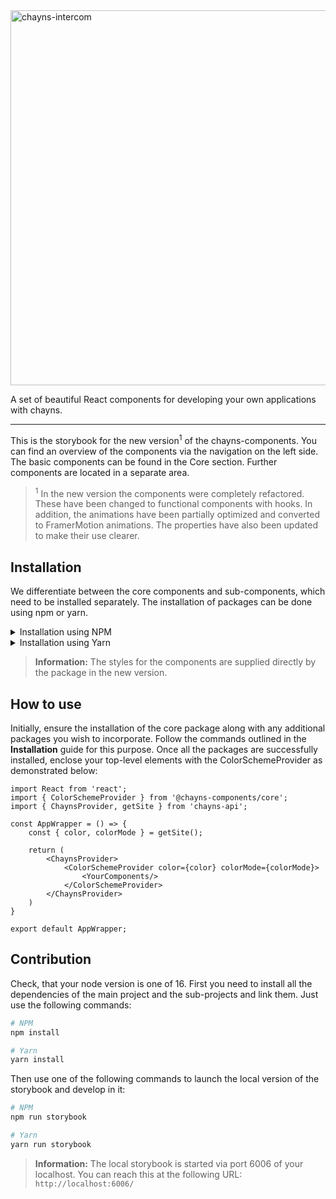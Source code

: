 
<Meta title="Introduction" />

<link
    href="https://fonts.googleapis.com/css2?family=Roboto:wght@400;700;900&display=swap"
    rel="stylesheet"
/>

<div style={{ textAlign: 'center' }}>
    <img
        src="https://chayns.space/77896-21884/chayns_components.png"
        width="600px"
        alt="chayns-intercom"
    />
    <p style={{ fontSize: '85%', marginTop: 0, opacity: 0.85 }}>
        A set of beautiful React components for developing your own applications with chayns.
    </p>
</div>

---

<p style={{ fontSize: '1.1rem' }}>
    This is the storybook for the new version<sup>1</sup> of the chayns-components. You can find an
    overview of the components via the navigation on the left side. The basic components can be
    found in the Core section. Further components are located in a separate area.
</p>

> <sup>1</sup> In the new version the components were completely refactored. These have been changed
> to functional components with hooks. In addition, the animations have been partially optimized and
> converted to FramerMotion animations. The properties have also been updated to make their use clearer.

<h2 style={{ marginTop: '32px' }}>Installation</h2>

<p style={{ fontSize: '1.1rem' }}>
    We differentiate between the core components and sub-components,
    which need to be installed separately. The installation of packages can be done using npm or yarn.
</p>

<details>
    <summary>Installation using NPM</summary>

    core components
    npm install @chayns-components/core

    sub-components
    npm install @chayns-components/color-picker # beta
    npm install @chayns-components/emoji-input
    npm install @chayns-components/file-input
    npm install @chayns-components/gallery
    npm install @chayns-components/setup-wizard
    npm install @chayns-components/swipeable-wrapper
    npm install @chayns-components/textstring
    npm install @chayns-components/truncation
    npm install @chayns-components/typewriter
    npm install @chayns-components/person-finder # coming soon
</details>

<details>
    <summary>Installation using Yarn</summary>

    core components
    yarn add @chayns-components/core

    sub-components
    yarn add @chayns-components/color-picker # beta
    yarn add @chayns-components/emoji-input
    yarn add @chayns-components/file-input
    yarn add @chayns-components/gallery
    yarn add @chayns-components/setup-wizard
    yarn add @chayns-components/swipeable-wrapper
    yarn add @chayns-components/textstring
    yarn add @chayns-components/truncation
    yarn add @chayns-components/typewriter
    yarn add @chayns-components/person-finder # coming soon
</details>

> **Information:** The styles for the components are supplied directly by the package in the new
> version.

<h2 style={{ marginTop: '32px' }}>How to use</h2>

<p style={{ fontSize: '1.1rem' }}>
    Initially, ensure the installation of the core package along with any additional packages you wish to incorporate.
    Follow the commands outlined in the <b>Installation</b> guide for this purpose.
    Once all the packages are successfully installed, enclose your top-level
    elements with the ColorSchemeProvider as demonstrated below:
</p>

```tsx
import React from 'react';
import { ColorSchemeProvider } from '@chayns-components/core';
import { ChaynsProvider, getSite } from 'chayns-api';

const AppWrapper = () => {
    const { color, colorMode } = getSite();

    return (
        <ChaynsProvider>
            <ColorSchemeProvider color={color} colorMode={colorMode}>
                <YourComponents/>
            </ColorSchemeProvider>
        </ChaynsProvider>
    )
}

export default AppWrapper;
```




<h2 style={{ marginTop: '32px' }}>Contribution</h2>

<p style={{ fontSize: '1.1rem' }}>
    Check, that your node version is one of 16.
    First you need to install all the dependencies of the main project and the sub-projects and link
    them. Just use the following commands:
</p>

```bash
# NPM
npm install

# Yarn
yarn install
```

<p style={{ fontSize: '1.1rem' }}>
    Then use one of the following commands to launch the local version of the storybook and develop
    in it:
</p>

```bash
# NPM
npm run storybook

# Yarn
yarn run storybook
```

> **Information:** The local storybook is started via port 6006 of your localhost. You can reach
> this at the following URL: `http://localhost:6006/`

